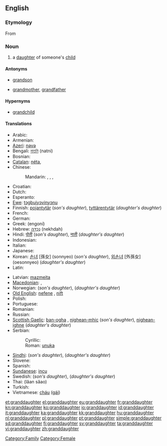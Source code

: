 ==English==

===Etymology===
From {{prefix|grand|daughter}}

===Noun===
{{wikipedia}}
{{en-noun}}

# a [[daughter]] of someone's [[child]]

====Antonyms====
* {{italbrac|with regard to gender}} [[grandson]]
* {{italbrac|with regard to ancestry}} [[grandmother]], [[grandfather]]

====Hypernyms====
* [[grandchild]]

====Translations====
{{trans-top|daughter of someone’s child}}
* Arabic: {{t|ar|حفيدة|f|tr=Hafiida}}
* Armenian: {{t-|hy|թոռնուհի|tr=t'oṙnuhi}}
* [[Azeri]]: [[nəvə]]
* Bengali: [[নাতনি]] (natni) {{f}}
* Bosnian: {{t-|bs|unuka|f}}
* [[Catalan]]: [[néta]], {{f}}
* Chinese:
*: Mandarin: {{qualifier|son's daughter}} {{t|cmn|孫女|sc=Hani}}, {{t|cmn|孙女|tr=sūnnǚ|sc=Hani}}, {{qualifier|daughter's daughter}} {{t|cmn|外孫女|sc=Hani}}, {{t|cmn|外孙女|tr=wàisūnnǚ|sc=Hani}}
* Croatian: {{t-|hr|unuka|f}}
* Dutch: {{t+|nl|kleindochter|f}}
* Esperanto: {{t-|eo|nepino|xs=Esperanto}}
* [[Ewe]]: [[tɔgbuiyɔvinyɔnu]] {{f}}
* Finnish: [[pojantytär]] (''son's daughter''), [[tyttärentytär]] (''daughter's daughter'')
* French: {{t+|fr|petite-fille|f}}
* German: {{t+|de|Enkelin|f}}
* Greek: {{t+|el|εγγονή|f}} (engoní)
* Hebrew: [[נֶכְדָּה]] (nekhdah) {{f}}
* Hindi: [[पोती]] (''son's daughter''),  [[नाती]] (''daughter's daughter'')
* Indonesian: {{t-|id|cucu|xs=Indonesian}}
* Italian: {{t+|it|nipote|f}}
* Japanese: {{t-|ja|孫娘|tr=magomusume}}
* Korean: [[손녀]] [孫女] (sonnyeo) (''son's daughter''), [[외손녀]] [外孫女] (oesonnyeo) (''daughter's daughter'')
* Latin: {{t+|la|neptis|f}}
{{trans-mid}}
* Latvian: [[mazmeita]] {{f}}
* [[Macedonian]]: {{t|mk|внука|f|tr=vnúka}}, {{t-|mk|внучка|f|tr=vnúčka}}
* Norwegian: {{t|no|sønnedatter}} (''son's daughter''), {{t|no|datterdatter}} (''daughter's daughter'')
* [[Old English]]: [[nefene]] {{f}}, [[nift]] {{f}}
* Polish: {{t+|pl|wnuczka|f}}
* Portuguese: {{t+|pt|neta|f}}
* Romanian: {{t-|ro|nepoată}}
* Russian: {{t+|ru|внучка|f|tr=vnúčka}}
* [[Scottish Gaelic]]: [[ban-ogha]] {{f}}, [[nighean-mhic]] {{f}} (''son's daughter''),  [[nighean-ighne]] {{f}} (''daughter's daughter'')
* Serbian:
*: Cyrillic: {{t-|sr|унука|f|sc=Cyrl}}
*: Roman: [[unuka#Serbian|unuka]] {{f}}
* [[Sindhi]]: {{sd-Arab|[[پوٽِي]]}} {{f}} (''son's daughter''), {{sd-Arab|[[ڏوهٽِي]]}} {{f}} (''daughter's daughter'')
* Slovene: {{t+|sl|vnukinja|f}}
* Spanish: {{t+|es|nieta|f}}
* [[Sundanese]]: [[incu]]
* Swedish: {{t|sv|sondotter|c}} (''son's daughter''), {{t|sv|dotterdotter|c}} (''daughter's daughter'')
* Thai: {{Thai|[[หลานสาว]]}} (lăan săao)
* Turkish: {{t|tr|kız torun}}
* Vietnamese: [[cháu]] ([[gái]])
{{trans-bottom}}

[[Category:Family]]
[[Category:Female]]

[[et:granddaughter]]
[[el:granddaughter]]
[[eu:granddaughter]]
[[fr:granddaughter]]
[[kn:granddaughter]]
[[ko:granddaughter]]
[[io:granddaughter]]
[[id:granddaughter]]
[[it:granddaughter]]
[[ka:granddaughter]]
[[kk:granddaughter]]
[[hu:granddaughter]]
[[nl:granddaughter]]
[[pl:granddaughter]]
[[pt:granddaughter]]
[[simple:granddaughter]]
[[sd:granddaughter]]
[[fi:granddaughter]]
[[sv:granddaughter]]
[[ta:granddaughter]]
[[vi:granddaughter]]
[[zh:granddaughter]]